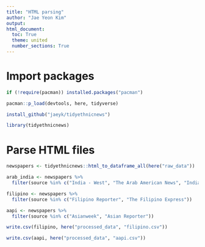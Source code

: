 ```yaml
---
title: "HTML parsing"
author: "Jae Yeon Kim"
output:
html_document:
  toc: True
  theme: united
  number_sections: True
---
```


# Import packages 

```r
if (!require(pacman)) installed.packages("pacman")

pacman::p_load(devtools, here, tidyverse)

install_github("jaeyk/tidyethnicnews")

library(tidyethnicnews)
```

# Parse HTML files 

```r
newspapers <- tidyethnicnews::html_to_dataframe_all(here("raw_data"))

arab_india <- newspapers %>%
  filter(source %in% c("India - West", "The Arab American News", "India Abroad", "News India - Times", "The Arab American View"))

filipino <- newspapers %>%
  filter(source %in% c("Filipino Reporter", "The Filipino Express"))

aapi <- newspapers %>%
  filter(source %in% c("Asianweek", "Asian Reporter"))

write.csv(filipino, here("processed_data", "filipino.csv"))

write.csv(aapi, here("processed_data", "aapi.csv"))
```